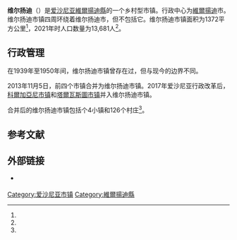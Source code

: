 {{Infobox settlement
| name                    = 维尔扬迪
| native_name             = Viljandi vald
| native_name_lang        = et
| settlement_type         = [[愛沙尼亞行政區劃|市镇]]
| image_skyline           = Vaade Tarvastu kirikule.JPG
| image_caption           = 塔尔瓦斯图教堂
| image_flag              = Viljandi valla lipp.svg
| flag_size               = 125px
| image_shield            = Viljandi valla vapp.svg
| shield_size             = 75px
| image_map               = Eesti Viljandi vald 2017.svg
| map_caption             = 维尔扬迪市镇在爱沙尼亚的位置
| pushpin_map             = 
| pushpin_label_position  = 
| pushpin_map_alt         = 
| pushpin_map_caption     = 
| coordinates             = 
| coor_pinpoint           = 
| coordinates_footnotes   = 
| subdivision_type        = [[世界政區索引|国家]]
| subdivision_name        = [[愛沙尼亞|愛沙尼亞]]
| subdivision_type1       = [[愛沙尼亞行政區劃|县]]
| subdivision_name1       = [[維爾揚迪縣|維爾揚迪縣]]
| seat_type               = 行政中心
| seat                    = [[維爾揚迪|維爾揚迪]]
| established_title       = 合并成立
| established_date        = 2013年11月5日
| established_title1      = 合并
| established_date1       = 2017年10月25日
| government_footnotes    = 
| leader_party            = 
| leader_title            = 
| leader_name             = 
| unit_pref               = Metric
| area_footnotes          = <ref name="haldus"/>
| area_note               = 
| area_water_percent      = 
| area_rank               = 
| area_total_km2          = 1371.64
| elevation_footnotes     = 
| elevation_m             = 
| population_as_of        = 2021
| population_footnotes    = <ref name="demog"/>
| population_total        = 13,681
| population_density_km2  = auto
| population_note         = 
| timezone1               = 
| utc_offset1             = 
| timezone1_DST           = 
| utc_offset1_DST         = 
| postal_code_type        = 邮政编码
| postal_code             = 
| area_code_type          = 
| area_code               = 
| iso_code                = 
| website                 = {{URL|https://www.viljandivald.ee/}}
| footnotes               = 
}}
'''维尔扬迪'''（{{lang-et|Viljandi vald}}）是[[爱沙尼亚|爱沙尼亚]][[維爾揚迪縣|維爾揚迪縣]]的一个乡村型市镇。行政中心为[[維爾揚迪|維爾揚迪]]市。维尔扬迪市镇四周环绕着维尔扬迪市，但不包括它。维尔扬迪市镇面积为1372平方公里<ref name="haldus"/>，2021年时人口数量为13,681人<ref name="demog"/>。

== 行政管理 ==
在1939年至1950年间，维尔扬迪市镇曾存在过，但与现今的边界不同。

2013年11月5日，前四个市镇合并为维尔扬迪市镇。2017年爱沙尼亚行政改革后，[[科爾加亞尼_(市鎮)|科爾加亞尼市镇]]和[[塔爾瓦斯圖鄉|塔爾瓦斯圖市镇]]并入维尔扬迪市镇。

合并后的维尔扬迪市镇包括个4小镇和126个村庄<ref name="Asustus"/>。

== 参考文献 ==
{{Reflist|30em|refs=
<ref name="demog">{{cite web | url = https://www.elvl.ee/elanike-arv | title = Elanike demograafiline jaotus KOV-de kaupa | language = et | publisher = Eesti Linnade ja Valdade Liit | date = 2021-01-06 | accessdate = 2021-03-22}}</ref>

<ref name="haldus">{{cite web | url = https://haldusreform.fin.ee/static/sites/3/2018/02/ulevaade_omavalitsused_2018.xlsx | title = Ühinenud ja kõikide omavalitsuste ülevaade (sh KOV kontaktandmed ja omavalitsusjuhid) | format = xlsx | language = et | publisher = haldusreform.fin.ee | date = 2018-03 | accessdate = 2021-03-22}}</ref>

<ref name="Asustus">{{cite web | url = https://www.riigiteataja.ee/aktilisa/1020/2201/8005/Asustusuksuste_nimistu_lisa_30012018.pdf | title = Asustusüksuste nimistu | format = pdf | language = et | publisher = riigiteataja.ee | date = 2018-01-30 | accessdate = 2021-03-22}}</ref>
}}

== 外部链接 ==
{{commonscat|Viljandi Parish|position=left}}
* {{Official site|https://www.viljandivald.ee/}} {{et icon}}

{{DEFAULTSORT:Viljandi vald}}
[[Category:爱沙尼亚市镇|Category:爱沙尼亚市镇]]
[[Category:維爾揚迪縣|Category:維爾揚迪縣]]
